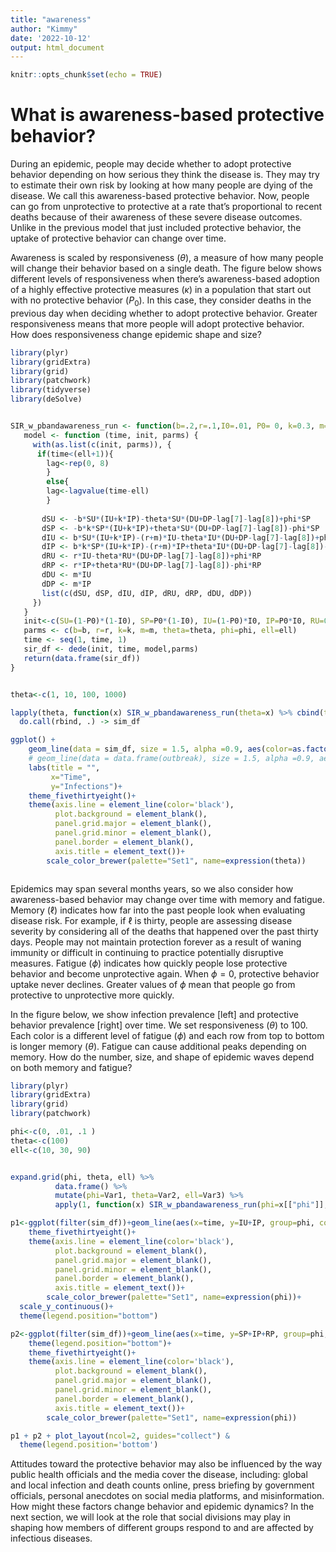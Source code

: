 ```yaml
---
title: "awareness"
author: "Kimmy"
date: '2022-10-12'
output: html_document
---
```


```r
knitr::opts_chunk$set(echo = TRUE)
```

# What is awareness-based protective behavior?

During an epidemic, people may decide whether to adopt protective behavior depending on how serious they think the disease is. They may try to estimate their own risk by looking at how many people are dying of the disease. We call this awareness-based protective behavior. Now, people can go from unprotective to protective at a rate that's proportional to recent deaths because of their awareness of these severe disease outcomes. Unlike in the previous model that just included protective behavior, the uptake of protective behavior can change over time.

Awareness is scaled by responsiveness ($\theta$), a measure of how many people will change their behavior based on a single death. The figure below shows different levels of responsiveness when there's awareness-based adoption of a highly effective protective measures ($\kappa$) in a population that start out with no protective behavior ($P_0$). In this case, they consider deaths in the previous day when deciding whether to adopt protective behavior. Greater responsiveness means that more people will adopt protective behavior. How does responsiveness change epidemic shape and size?

```r
library(plyr)
library(gridExtra)
library(grid)
library(patchwork)
library(tidyverse)
library(deSolve)


SIR_w_pbandawareness_run <- function(b=.2,r=.1,I0=.01, P0= 0, k=0.3, m=.01, time=200, theta=10, phi=0, ell=1){
   model <- function (time, init, parms) {
     with(as.list(c(init, parms)), {
      if(time<(ell+1)){
        lag<-rep(0, 8)
        }
        else{
        lag<-lagvalue(time-ell)
        }
      
       dSU <- -b*SU*(IU+k*IP)-theta*SU*(DU+DP-lag[7]-lag[8])+phi*SP
       dSP <- -b*k*SP*(IU+k*IP)+theta*SU*(DU+DP-lag[7]-lag[8])-phi*SP
       dIU <- b*SU*(IU+k*IP)-(r+m)*IU-theta*IU*(DU+DP-lag[7]-lag[8])+phi*IP
       dIP <- b*k*SP*(IU+k*IP)-(r+m)*IP+theta*IU*(DU+DP-lag[7]-lag[8])-phi*IP
       dRU <- r*IU-theta*RU*(DU+DP-lag[7]-lag[8])+phi*RP
       dRP <- r*IP+theta*RU*(DU+DP-lag[7]-lag[8])-phi*RP
       dDU <- m*IU
       dDP <- m*IP
       list(c(dSU, dSP, dIU, dIP, dRU, dRP, dDU, dDP))
     })
   }
   init<-c(SU=(1-P0)*(1-I0), SP=P0*(1-I0), IU=(1-P0)*I0, IP=P0*I0, RU=0, RP=0, DU=0, DP=0)
   parms <- c(b=b, r=r, k=k, m=m, theta=theta, phi=phi, ell=ell)
   time <- seq(1, time, 1)
   sir_df <- dede(init, time, model,parms)
   return(data.frame(sir_df))
}


theta<-c(1, 10, 100, 1000)

lapply(theta, function(x) SIR_w_pbandawareness_run(theta=x) %>% cbind(theta=x)) %>%
  do.call(rbind, .) -> sim_df

ggplot() +
    geom_line(data = sim_df, size = 1.5, alpha =0.9, aes(color=as.factor(theta), group=theta, x = time, y = IU+IP))+
    # geom_line(data = data.frame(outbreak), size = 1.5, alpha =0.9, aes(x = time, y = S,  col="Blue"))+
    labs(title = "",
         x="Time",
         y="Infections")+
    theme_fivethirtyeight()+
    theme(axis.line = element_line(color='black'),
          plot.background = element_blank(),
          panel.grid.major = element_blank(),
          panel.grid.minor = element_blank(),
          panel.border = element_blank(), 
          axis.title = element_text())+
        scale_color_brewer(palette="Set1", name=expression(theta))



```

Epidemics may span several months years, so we also consider how awareness-based behavior may change over time with memory and fatigue. Memory ($\ell$) indicates how far into the past people look when evaluating disease risk. For example, if $\ell$ is thirty, people are assessing disease severity by considering all of the deaths that happened over the past thirty days. People may not maintain protection forever as a result of waning immunity or difficult in continuing to practice potentially disruptive measures. Fatigue ($\phi$) indicates how quickly people lose protective behavior and become unprotective again. When $\phi=0$, protective behavior uptake never declines. Greater values of $\phi$ mean that people go from protective to unprotective more quickly.

In the figure below, we show infection prevalence [left] and protective behavior prevalence [right] over time. We set responsiveness ($\theta$) to 100. Each color is a different level of fatigue ($\phi$) and each row from top to bottom is longer memory ($\theta$). Fatigue can cause additional peaks depending on memory. How do the number, size, and shape of epidemic waves depend on both memory and fatigue?

```r


library(plyr)
library(gridExtra)
library(grid)
library(patchwork)

phi<-c(0, .01, .1 )
theta<-c(100)
ell<-c(10, 30, 90)


expand.grid(phi, theta, ell) %>%
          data.frame() %>%
          mutate(phi=Var1, theta=Var2, ell=Var3) %>%
          apply(1, function(x) SIR_w_pbandawareness_run(phi=x[["phi"]], theta=x[["theta"]], ell=x[["ell"]], time=1000) %>% cbind(phi=x[["phi"]], theta=x[["theta"]], ell=paste0('\u2113', " = ", x[["ell"]]))) %>%  do.call(rbind, .) -> sim_df

p1<-ggplot(filter(sim_df))+geom_line(aes(x=time, y=IU+IP, group=phi, colour=as.factor(phi)), size=1, alpha=.7)+facet_wrap(~ell, nrow=3)+theme(legend.position = "none")+ylab("Infections")+ylab("Protective Attitude")+labs(colour="phi")+
    theme_fivethirtyeight()+
    theme(axis.line = element_line(color='black'),
          plot.background = element_blank(),
          panel.grid.major = element_blank(),
          panel.grid.minor = element_blank(),
          panel.border = element_blank(), 
          axis.title = element_text())+
        scale_color_brewer(palette="Set1", name=expression(phi))+
  scale_y_continuous()+
  theme(legend.position="bottom")

p2<-ggplot(filter(sim_df))+geom_line(aes(x=time, y=SP+IP+RP, group=phi, colour=as.factor(phi)), size=1, alpha=.7)+facet_wrap(~ell, nrow=3)+ylab("Protective Attitude")+labs(colour="phi")+
    theme(legend.position="bottom")+
    theme_fivethirtyeight()+
    theme(axis.line = element_line(color='black'),
          plot.background = element_blank(),
          panel.grid.major = element_blank(),
          panel.grid.minor = element_blank(),
          panel.border = element_blank(), 
          axis.title = element_text())+
        scale_color_brewer(palette="Set1", name=expression(phi))

p1 + p2 + plot_layout(ncol=2, guides="collect") &
  theme(legend.position='bottom')

```

Attitudes toward the protective behavior may also be influenced by the way public health officials and the media cover the disease, including: global and local infection and death counts online, press briefing by government officials, personal anecdotes on social media platforms, and misinformation. How might these factors change behavior and epidemic dynamics? In the next section, we will look at the role that social divisions may play in shaping how members of different groups respond to and are affected by infectious diseases.

